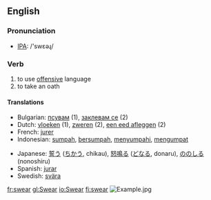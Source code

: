 ==English==
=== Pronunciation ===
*[[w:IPA|IPA]]: /'swεəɻ/

=== Verb ===
{{irregverb|'''to swear'''|'''[[swears]]'''|'''[[swore]]'''|'''[[sworn]]'''|'''[[swearing]]'''}}

# to use [[offensive]] language
# to take an oath

==== Translations ====
{{top}}
*Bulgarian: [[псувам]] (1), [[заклевам се]] (2)
*Dutch: [[vloeken]] (1), [[zweren]] (2), [[een eed afleggen]] (2)
*French: [[jurer]]
*Indonesian: [[sumpah]], [[sumpah|bersumpah]], [[sumpah|menyumpahi]], [[umpat|mengumpat]]
{{mid}}
*Japanese: [[誓う]] ([[ちかう]], chikau), [[怒鳴る]] ([[どなる]], donaru), [[ののしる]] (nonoshiru)
*Spanish: [[jurar]]
*Swedish: [[svära]]
{{bottom}}

[[fr:swear]]
[[gl:Swear]]
[[io:Swear]]
[[fi:swear]]
[[Image:Example.jpg]]